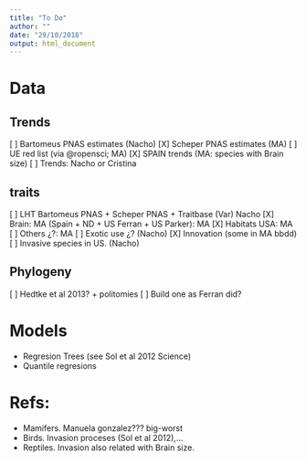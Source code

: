```yaml
---
title: "To Do"
author: ""
date: "29/10/2018"
output: html_document
---
```


# Data

## Trends

[ ] Bartomeus PNAS estimates (Nacho) 
[X] Scheper PNAS estimates (MA)
[ ] UE red list (via @ropensci; MA)
[X] SPAIN trends (MA: species with Brain size) 
[ ] Trends: Nacho or Cristina

## traits

[ ] LHT Bartomeus PNAS + Scheper PNAS + Traitbase (Var) Nacho
[X] Brain: MA (Spain + ND + US Ferran + US Parker): MA
[X] Habitats USA: MA 
    [ ] Others ¿?: MA
[ ] Exotic use ¿? (Nacho)
[X] Innovation (some in MA bbdd)
[ ] Invasive species in US. (Nacho)

## Phylogeny

[ ] Hedtke et al 2013? + politomies
[ ] Build one as Ferran did?

# Models

- Regresion Trees (see Sol et al 2012 Science)
- Quantile regresions

# Refs:

- Mamifers. Manuela gonzalez??? big-worst
- Birds. Invasion proceses (Sol et al 2012),... 
- Reptiles. Invasion also related with Brain size.


